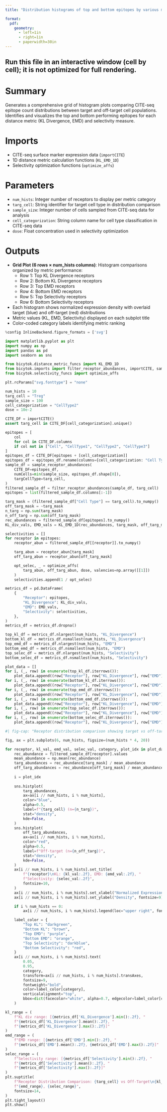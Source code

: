 ```yaml
---
title: "Distribution histograms of top and bottom epitopes by various metrics"

format:
  pdf:
    geometry:
      - left=1in
      - right=1in
      - paperwidth=30in
---
```

## Run this file in an interactive window (cell by cell); it is not optimized for full rendering.

# Summary
Generates a comprehensive grid of histogram plots comparing CITE-seq epitope count distributions between target and off-target cell populations. Identifies and visualizes the top and bottom performing epitopes for each distance metric (KL Divergence, EMD) and selectivity measure.

# Imports
- CITE-seq surface marker expression data (`importCITE`)
- 1D distance metric calculation functions (`KL_EMD_1D`)
- Selectivity optimization functions (`optimize_affs`)

# Parameters
- `num_hists`: Integer number of receptors to display per metric category
- `targ_cell`: String identifier for target cell type in distribution comparison
- `sample_size`: Integer number of cells sampled from CITE-seq data for analysis
- `cell_categorization`: String column name for cell type classification in CITE-seq data
- `dose`: Float concentration used in selectivity optimization

# Outputs
- **Grid Plot (6 rows × num_hists columns)**: Histogram comparisons organized by metric performance:
  - Row 1: Top KL Divergence receptors
  - Row 2: Bottom KL Divergence receptors
  - Row 3: Top EMD receptors  
  - Row 4: Bottom EMD receptors
  - Row 5: Top Selectivity receptors
  - Row 6: Bottom Selectivity receptors
- Each histogram shows normalized expression density with overlaid target (blue) and off-target (red) distributions
- Metric values (KL, EMD, Selectivity) displayed on each subplot title
- Color-coded category labels identifying metric ranking

```python
%config InlineBackend.figure_formats = ['svg']

import matplotlib.pyplot as plt
import numpy as np
import pandas as pd
import seaborn as sns

from bicytok.distance_metric_funcs import KL_EMD_1D
from bicytok.imports import filter_receptor_abundances, importCITE, sample_receptor_abundances
from bicytok.selectivity_funcs import optimize_affs

plt.rcParams["svg.fonttype"] = "none"

num_hists = 10
targ_cell = "Treg"
sample_size = 100
cell_categorization = "CellType2"
dose = 10e-2

CITE_DF = importCITE()
assert targ_cell in CITE_DF[cell_categorization].unique()

epitopes = [
    col
    for col in CITE_DF.columns
    if col not in ["Cell", "CellType1", "CellType2", "CellType3"]
]
epitopes_df = CITE_DF[epitopes + [cell_categorization]]
epitopes_df = epitopes_df.rename(columns={cell_categorization: "Cell Type"})
sample_df = sample_receptor_abundances(
    CITE_DF=epitopes_df,
    numCells=min(sample_size, epitopes_df.shape[0]),
    targCellType=targ_cell,
)
filtered_sample_df = filter_receptor_abundances(sample_df, targ_cell)
epitopes = list(filtered_sample_df.columns[:-1])

targ_mask = (filtered_sample_df["Cell Type"] == targ_cell).to_numpy()
off_targ_mask = ~targ_mask
n_targ = np.sum(targ_mask)
n_off_targ = np.sum(off_targ_mask)
rec_abundances = filtered_sample_df[epitopes].to_numpy()
KL_div_vals, EMD_vals = KL_EMD_1D(rec_abundances, targ_mask, off_targ_mask)

selectivities = []
for receptor in epitopes:
    receptor_abun = filtered_sample_df[[receptor]].to_numpy()

    targ_abun = receptor_abun[targ_mask]
    off_targ_abun = receptor_abun[off_targ_mask]

    opt_selec, _ = optimize_affs(
        targ_abun, off_targ_abun, dose, valencies=np.array([[1]])
    )
    selectivities.append(1 / opt_selec)

metrics_df = pd.DataFrame(
    {
        "Receptor": epitopes,
        "KL_Divergence": KL_div_vals,
        "EMD": EMD_vals,
        "Selectivity": selectivities,
    },
)
metrics_df = metrics_df.dropna()

top_kl_df = metrics_df.nlargest(num_hists, "KL_Divergence")
bottom_kl_df = metrics_df.nsmallest(num_hists, "KL_Divergence")
top_emd_df = metrics_df.nlargest(num_hists, "EMD")
bottom_emd_df = metrics_df.nsmallest(num_hists, "EMD")
top_selec_df = metrics_df.nlargest(num_hists, "Selectivity")
bottom_selec_df = metrics_df.nsmallest(num_hists, "Selectivity")

plot_data = []
for i, (_, row) in enumerate(top_kl_df.iterrows()):
    plot_data.append((row["Receptor"], row["KL_Divergence"], row["EMD"], row["Selectivity"], "Top KL", i))
for i, (_, row) in enumerate(bottom_kl_df.iterrows()):
    plot_data.append((row["Receptor"], row["KL_Divergence"], row["EMD"], row["Selectivity"], "Bottom KL", i + num_hists))
for i, (_, row) in enumerate(top_emd_df.iterrows()):
    plot_data.append((row["Receptor"], row["KL_Divergence"], row["EMD"], row["Selectivity"], "Top EMD", i + 2 * num_hists))
for i, (_, row) in enumerate(bottom_emd_df.iterrows()):
    plot_data.append((row["Receptor"], row["KL_Divergence"], row["EMD"], row["Selectivity"], "Bottom EMD", i + 3 * num_hists))
for i, (_, row) in enumerate(top_selec_df.iterrows()):
    plot_data.append((row["Receptor"], row["KL_Divergence"], row["EMD"], row["Selectivity"], "Top Selectivity", i + 4 * num_hists))
for i, (_, row) in enumerate(bottom_selec_df.iterrows()):
    plot_data.append((row["Receptor"], row["KL_Divergence"], row["EMD"], row["Selectivity"], "Bottom Selectivity", i + 5 * num_hists))
```

```python
#| fig-cap: "Receptor distribution comparison showing target vs off-target distributions"

fig, ax = plt.subplots(6, num_hists, figsize=(num_hists * 4, 20))

for receptor, kl_val, emd_val, selec_val, category, plot_idx in plot_data:
    rec_abundance = filtered_sample_df[receptor].values
    mean_abundance = np.mean(rec_abundance)
    targ_abundances = rec_abundance[targ_mask] / mean_abundance
    off_targ_abundances = rec_abundance[off_targ_mask] / mean_abundance
    
    i = plot_idx
    
    sns.histplot(
        targ_abundances,
        ax=ax[i // num_hists, i % num_hists],
        color="blue",
        alpha=0.5,
        label=f"{targ_cell} (n={n_targ})",
        stat="density",
        kde=False,
    )
    sns.histplot(
        off_targ_abundances,
        ax=ax[i // num_hists, i % num_hists],
        color="red",
        alpha=0.5,
        label=f"Off-target (n={n_off_targ})",
        stat="density",
        kde=False,
    )
    ax[i // num_hists, i % num_hists].set_title(
        f"{receptor}\nKL: {kl_val:.2f}, EMD: {emd_val:.2f}, "
        f"Selectivity: {selec_val:.2f}",
        fontsize=10,
    )
    ax[i // num_hists, i % num_hists].set_xlabel("Normalized Expression", fontsize=9)
    ax[i // num_hists, i % num_hists].set_ylabel("Density", fontsize=9)

    if i % num_hists == 0:
        ax[i // num_hists, i % num_hists].legend(loc="upper right", fontsize=8)

    label_color = {
        "Top KL": "darkgreen",
        "Bottom KL": "brown",
        "Top EMD": "purple",
        "Bottom EMD": "orange",
        "Top Selectivity": "darkblue",
        "Bottom Selectivity": "red",
    }
    ax[i // num_hists, i % num_hists].text(
        0.05,
        0.95,
        category,
        transform=ax[i // num_hists, i % num_hists].transAxes,
        fontsize=9,
        fontweight="bold",
        color=label_color[category],
        verticalalignment="top",
        bbox=dict(facecolor="white", alpha=0.7, edgecolor=label_color[category]),
    )

kl_range = (
    f"KL div range: [{metrics_df['KL_Divergence'].min():.2f}, "
    f"{metrics_df['KL_Divergence'].mean():.2f}, "
    f"{metrics_df['KL_Divergence'].max():.2f}]"
)
emd_range = (
    f"EMD range: [{metrics_df['EMD'].min():.2f}, "
    f"{metrics_df['EMD'].mean():.2f}, {metrics_df['EMD'].max():.2f}]"
)
selec_range = (
    f"Selectivity range: [{metrics_df['Selectivity'].min():.2f}, "
    f"{metrics_df['Selectivity'].mean():.2f}, "
    f"{metrics_df['Selectivity'].max():.2f}]"
)
plt.suptitle(
    f"Receptor Distribution Comparison: {targ_cell} vs Off-Target\n{kl_range}, "
    f"{emd_range}, {selec_range}",
    fontsize=14,
)
plt.tight_layout()
plt.show()
```
